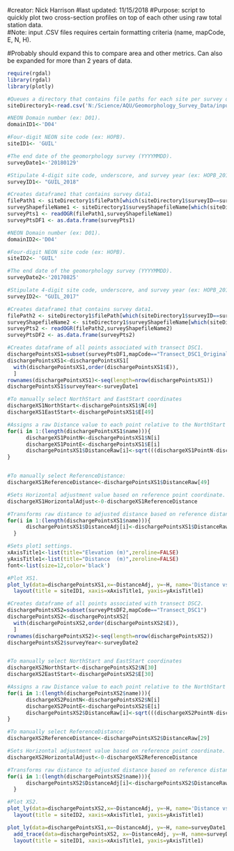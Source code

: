 
#creator: Nick Harrison
#last updated: 11/15/2018
#Purpose: script to quickly plot two cross-section profiles on top of each other using raw total station data.  
#Note: input .CSV files requires certain formatting criteria (name, mapCode, E, N, H).

#Probably should expand this to compare area and other metrics.    Can also be expanded for more than 2 years of data.   

```r
require(rgdal)
library(rgdal)
library(plotly)

#Queues a directory that contains file paths for each site per survey date.  
siteDirectory1<-read.csv('N:/Science/AQU/Geomorphology_Survey_Data/inputDirectory.csv',head=T,sep=",",stringsAsFactors = F) 

#NEON Domain number (ex: D01).
domainID1<-'D04' 

#Four-digit NEON site code (ex: HOPB).
siteID1<- 'GUIL'  

#The end date of the geomorphology survey (YYYYMMDD).  
surveyDate1<-'20180129' 

#Stipulate 4-digit site code, underscore, and survey year (ex: HOPB_2017). 
surveyID1<- "GUIL_2018"  

#Creates dataframe1 that contains survey data1.  
filePath1 <- siteDirectory1$filePath[which(siteDirectory1$surveyID==surveyID1)]
surveyShapefileName1 <- siteDirectory1$surveyShapefileName[which(siteDirectory1$surveyID==surveyID1)]
surveyPts1 <- readOGR(filePath1,surveyShapefileName1)
surveyPtsDF1 <- as.data.frame(surveyPts1)
```

```r
#NEON Domain number (ex: D01).
domainID2<-'D04' 

#Four-digit NEON site code (ex: HOPB).
siteID2<- 'GUIL'  

#The end date of the geomorphology survey (YYYYMMDD).  
surveyDate2<-'20170825' 

#Stipulate 4-digit site code, underscore, and survey year (ex: HOPB_2017). 
surveyID2<- "GUIL_2017"  

#Creates dataframe1 that contains survey data1.  
filePath2 <- siteDirectory1$filePath[which(siteDirectory1$surveyID==surveyID2)]
surveyShapefileName2 <- siteDirectory1$surveyShapefileName[which(siteDirectory1$surveyID==surveyID2)]
surveyPts2 <- readOGR(filePath2,surveyShapefileName2)
surveyPtsDF2 <- as.data.frame(surveyPts2)
```

```r

#Creates dataframe of all points associated with transect DSC1.  
dischargePointsXS1=subset(surveyPtsDF1,mapCode=="Transect_DSC1_Original")
dischargePointsXS1<-dischargePointsXS1[
  with(dischargePointsXS1,order(dischargePointsXS1$E)),
  ]
rownames(dischargePointsXS1)<-seq(length=nrow(dischargePointsXS1)) 
dischargePointsXS1$surveyYear<-surveyDate1

#To manually select NorthStart and EastStart coordinates
dischargeXS1NorthStart<-dischargePointsXS1$N[49]
dischargeXS1EastStart<-dischargePointsXS1$E[49]

#Assigns a raw Distance value to each point relative to the NorthStart and EastStart coordinates.
for(i in 1:(length(dischargePointsXS1$name))){
      dischargeXS1PointN<-dischargePointsXS1$N[i]
      dischargeXS1PointE<-dischargePointsXS1$E[i]
      dischargePointsXS1$DistanceRaw[i]<-sqrt(((dischargeXS1PointN-dischargeXS1NorthStart)^2)+((dischargeXS1PointE-dischargeXS1EastStart)^2))
}


#To manually select ReferenceDistance:
dischargeXS1ReferenceDistance<-dischargePointsXS1$DistanceRaw[49]

#Sets Horizontal adjustment value based on reference point coordinate.  
dischargeXS1HorizontalAdjust<-0-dischargeXS1ReferenceDistance

#Transforms raw distance to adjusted distance based on reference distance point.
for(i in 1:(length(dischargePointsXS1$name))){
      dischargePointsXS1$DistanceAdj[i]<-dischargePointsXS1$DistanceRaw[i]+dischargeXS1HorizontalAdjust
  }

#Sets plot1 settings.  
xAxisTitle1<-list(title="Elevation (m)",zeroline=FALSE)
yAxisTitle1<-list(title="Distance  (m)",zeroline=FALSE)
font<-list(size=12,color='black')

#Plot XS1.
plot_ly(data=dischargePointsXS1,x=~DistanceAdj, y=~H, name='Distance vs. Elevation', type='scatter', mode='lines+markers', text=~name)%>%
  layout(title = siteID1, xaxis=xAxisTitle1, yaxis=yAxisTitle1)
```

```r

#Creates dataframe of all points associated with transect DSC2.  
dischargePointsXS2=subset(surveyPtsDF2,mapCode=="Transect_DSC1")
dischargePointsXS2<-dischargePointsXS2[
  with(dischargePointsXS2,order(dischargePointsXS2$E)),
  ]
rownames(dischargePointsXS2)<-seq(length=nrow(dischargePointsXS2)) 
dischargePointsXS2$surveyYear<-surveyDate2


#To manually select NorthStart and EastStart coordinates
dischargeXS2NorthStart<-dischargePointsXS2$N[30]
dischargeXS2EastStart<-dischargePointsXS2$E[30]

#Assigns a raw Distance value to each point relative to the NorthStart and EastStart coordinates.
for(i in 1:(length(dischargePointsXS2$name))){
      dischargeXS2PointN<-dischargePointsXS2$N[i]
      dischargeXS2PointE<-dischargePointsXS2$E[i]
      dischargePointsXS2$DistanceRaw[i]<-sqrt(((dischargeXS2PointN-dischargeXS2NorthStart)^2)+((dischargeXS2PointE-dischargeXS2EastStart)^2))
}

#To manually select ReferenceDistance:
dischargeXS2ReferenceDistance<-dischargePointsXS2$DistanceRaw[29]

#Sets Horizontal adjustment value based on reference point coordinate.  
dischargeXS2HorizontalAdjust<-0-dischargeXS2ReferenceDistance

#Transforms raw distance to adjusted distance based on reference distance point.
for(i in 1:(length(dischargePointsXS2$name))){
      dischargePointsXS2$DistanceAdj[i]<-dischargePointsXS2$DistanceRaw[i]+dischargeXS2HorizontalAdjust
  }

#Plot XS2.
plot_ly(data=dischargePointsXS2,x=~DistanceAdj, y=~H, name='Distance vs. Elevation', type='scatter', mode='lines+markers', text=~name)%>%
  layout(title = siteID2, xaxis=xAxisTitle1, yaxis=yAxisTitle1)
```

```r

plot_ly(data=dischargePointsXS1,x=~DistanceAdj, y=~H, name=surveyDate1, type='scatter', mode='lines+markers', text=~name)%>%
  add_trace(data=dischargePointsXS2, x=~DistanceAdj, y=~H, name=surveyDate2, type='scatter',mode='lines+markers',text=~name)%>%
  layout(title = siteID1, xaxis=xAxisTitle1, yaxis=yAxisTitle1)
```
